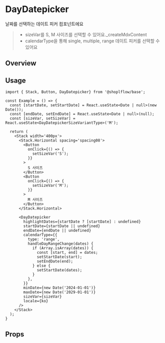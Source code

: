 
<Meta of={DayDatepickerStories} />

# DayDatepicker
날짜를 선택하는 데이트 피커 컴포넌트에요

> - sizeVar를 S, M 사이즈를 선택할 수 있어요._createMdxContent
> - calendarType을 통해 single, multiple, range 데이트 피커를 선택할 수 있어요

## Overview
<Canvas of={DayDatepickerStories.Playground} />

## Usage
```tsx
import { Stack, Button, DayDatepicker} from '@shoplflow/base';

const Example = () => {
  const [startDate, setStartDate] = React.useState<Date | null>(new Date());
  const [endDate, setEndDate] = React.useState<Date | null>(null);
  const [sizeVar, setSizeVar] = React.useState<DayDatepickerSizeVariantType>('M');

  return (
    <Stack width='400px'>
      <Stack.Horizontal spacing='spacing08'>
        <Button
          onClick={() => {
            setSizeVar('S');
          }}
        >
          S 사이즈
        </Button>
        <Button
          onClick={() => {
            setSizeVar('M');
          }}
        >
          M 사이즈
        </Button>
      </Stack.Horizontal>

      <DayDatepicker
        highlightDates={startDate ? [startDate] : undefined}
        startDate={startDate || undefined}
        endDate={endDate || undefined}
        calendarType={{
          type: 'range',
          handleDayRangeChange(dates) {
            if (Array.isArray(dates)) {
              const [start, end] = dates;
              setStartDate(start);
              setEndDate(end);
            } else {
              setStartDate(dates);
            }
          },
        }}
        minDate={new Date('2024-01-01')}
        maxDate={new Date('2029-01-01')}
        sizeVar={sizeVar}
        locale={ko}
      />
    </Stack>
  );
}

```

## Props
<Controls of={DayDatepickerStories.Playground} />




